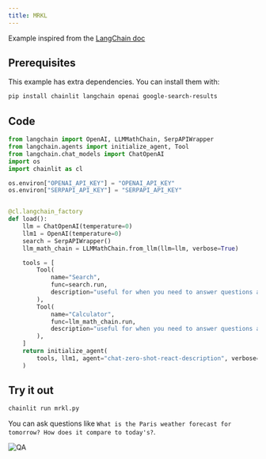 ```yaml
---
title: MRKL
---
```


Example inspired from the [LangChain doc](https://python.langchain.com/en/latest/modules/agents/agents/examples/mrkl_chat.html)

## Prerequisites

This example has extra dependencies. You can install them with:

```bash
pip install chainlit langchain openai google-search-results
```

## Code

```python mrkl.py
from langchain import OpenAI, LLMMathChain, SerpAPIWrapper
from langchain.agents import initialize_agent, Tool
from langchain.chat_models import ChatOpenAI
import os
import chainlit as cl

os.environ["OPENAI_API_KEY"] = "OPENAI_API_KEY"
os.environ["SERPAPI_API_KEY"] = "SERPAPI_API_KEY"


@cl.langchain_factory
def load():
    llm = ChatOpenAI(temperature=0)
    llm1 = OpenAI(temperature=0)
    search = SerpAPIWrapper()
    llm_math_chain = LLMMathChain.from_llm(llm=llm, verbose=True)

    tools = [
        Tool(
            name="Search",
            func=search.run,
            description="useful for when you need to answer questions about current events. You should ask targeted questions",
        ),
        Tool(
            name="Calculator",
            func=llm_math_chain.run,
            description="useful for when you need to answer questions about math",
        ),
    ]
    return initialize_agent(
        tools, llm1, agent="chat-zero-shot-react-description", verbose=True
    )
```

## Try it out

```bash
chainlit run mrkl.py
```

You can ask questions like `What is the Paris weather forecast for tomorrow? How does it compare to today's?`.

![QA](/images/mrkl.png)
